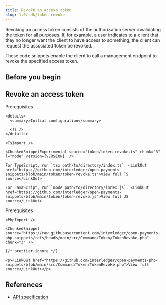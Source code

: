 ```yaml
---
title: Revoke an access token
slug: 1.0/sdk/token-revoke
---
```



Revoking an access token consists of the authorization server invalidating the token for all purposes. If, for example, a user indicates to a client that they no longer want the client to have access to something, the client can request the associated token be revoked.

These code snippets enable the client to call a management endpoint to revoke the specified access token.

## Before you begin

<Begin />

## Revoke an access token

<Tabs>
  <TabItem label="TypeScript/JavaScript" icon="seti:javascript">
    <LinkButton href="https://github.com/interledger/open-payments-snippets/blob/main/README.md#prerequisites" target="_blank" icon="external" iconPlacement="start">Prerequisites</LinkButton>

    <details>
      <summary>Initial configuration</summary>

      <Ts />
    </details>

    <TsImport />

    <ChunkedSnippetExperimental source="token/token-revoke.ts" chunk="3" l="node" version={VERSION}  />

    For TypeScript, run `tsx path/to/directory/index.ts`. <LinkOut href="https://github.com/interledger/open-payments-snippets/blob/main/token/token-revoke.ts">View full TS source</LinkOut>

    For JavaScript, run `node path/to/directory/index.js`. <LinkOut href="https://github.com/interledger/open-payments-snippets/blob/main/token/token-revoke.js">View full JS source</LinkOut>

  </TabItem>

  <TabItem label="PHP" icon="seti:php">
    <LinkButton href="https://github.com/interledger/open-payments-php-snippets/blob/main/README.md#prerequisites" target="_blank" icon="external" iconPlacement="start">Prerequisites</LinkButton>

    <PhpImport />

    <ChunkedSnippet source="https://raw.githubusercontent.com/interledger/open-payments-php-snippets/refs/heads/main/src/Command/Token/TokenRevoke.php" chunk="3" />

    {/* prettier-ignore */}

    <p><LinkOut href="https://github.com/interledger/open-payments-php-snippets/blob/main/src/Command/Token/TokenRevoke.php">View full source</LinkOut></p>

  </TabItem>
</Tabs>

## References

- [API specification](/1.0/apis/auth-server/operations/delete-token)
